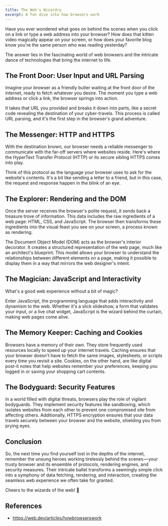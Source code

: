 ```yaml
---
title: The Web's Wizardry
excerpt: A fun dive into how browsers work
---
```


Have you ever wondered what goes on behind the scenes when you click on a link or type a web address into your browser? How does that kitten video magically appear on your screen, or how does your favorite blog know you're the same person who was reading yesterday?

The answer lies in the fascinating world of web browsers and the intricate dance of technologies that bring the internet to life.

## The Front Door: User Input and URL Parsing

Imagine your browser as a friendly butler waiting at the front door of the internet, ready to fetch whatever you desire. The moment you type a web address or click a link, the browser springs into action.

It takes that URL you provided and breaks it down into parts, like a secret code revealing the destination of your cyber-travels. This process is called URL parsing, and it's the first step in the browser's grand adventure.

## The Messenger: HTTP and HTTPS

With the destination known, our browser needs a reliable messenger to communicate with the far-off servers where websites reside. Here's where the HyperText Transfer Protocol (HTTP) or its secure sibling HTTPS comes into play.

Think of this protocol as the language your browser uses to ask for the website's contents. It's a bit like sending a letter to a friend, but in this case, the request and response happen in the blink of an eye.

## The Explorer: Rendering and the DOM

Once the server receives the browser's polite request, it sends back a treasure trove of information. This data includes the raw ingredients of a web page: HTML, CSS, and JavaScript. The browser then transforms these ingredients into the visual feast you see on your screen, a process known as rendering.

The Document Object Model (DOM) acts as the browser's interior decorator. It creates a structured representation of the web page, much like an architect's blueprint. This model allows your browser to understand the relationships between different elements on a page, making it possible to display them in a way that mirrors the web designer's intent.

## The Magician: JavaScript and Interactivity

What's a good web experience without a bit of magic?

Enter JavaScript, the programming language that adds interactivity and dynamism to the web. Whether it's a slick slideshow, a form that validates your input, or a live chat widget, JavaScript is the wizard behind the curtain, making web pages come alive.

## The Memory Keeper: Caching and Cookies

Browsers have a memory of their own. They store frequently used resources locally to speed up your internet travels. Caching ensures that your browser doesn't have to fetch the same images, stylesheets, or scripts every time you revisit a site. Cookies, on the other hand, are like digital post-it notes that help websites remember your preferences, keeping you logged in or saving your shopping cart contents.

## The Bodyguard: Security Features

In a world filled with digital threats, browsers play the role of vigilant bodyguards. They implement security features like sandboxing, which isolates websites from each other to prevent one compromised site from affecting others. Additionally, HTTPS encryption ensures that your data travels securely between your browser and the website, shielding you from prying eyes.

## Conclusion

So, the next time you find yourself lost in the depths of the internet, remember the unsung heroes working tirelessly behind the scenes — your trusty browser and its ensemble of protocols, rendering engines, and security measures. Their intricate ballet transforms a seemingly simple click into a symphony of data fetching, rendering, and interaction, creating the seamless web experience we often take for granted.

Cheers to the wizards of the web! 🍻

## References

- https://web.dev/articles/howbrowserswork
